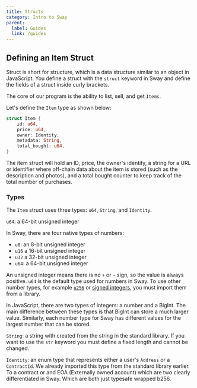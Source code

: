 ```yaml
---
title: Structs
category: Intro to Sway
parent:
  label: Guides
  link: /guides
---
```


## Defining an Item Struct

Struct is short for structure, which is a data structure similar to an object in JavaScript. You define a struct with the `struct` keyword in Sway and define the fields of a struct inside curly brackets.

The core of our program is the ability to list, sell, and get `Items`.

Let's define the `Item` type as shown below:

```rust
struct Item {
    id: u64,
    price: u64,
    owner: Identity,
    metadata: String,
    total_bought: u64,
}
```

The item struct will hold an ID, price, the owner's identity, a string for a URL or identifier where off-chain data about the item is stored (such as the description and photos), and a total bought counter to keep track of the total number of purchases.

### Types

The `Item` struct uses three types: `u64`, `String`, and `Identity`.

`u64`: a 64-bit unsigned integer

In Sway, there are four native types of numbers:
- `u8`: an 8-bit unsigned integer
- `u16` a 16-bit unsigned integer
- `u32` a 32-bit unsigned integer
- `u64`: a 64-bit unsigned integer

An unsigned integer means there is no `+` or `-` sign, so the value is always positive. `u64` is the default type used for numbers in Sway. To use other number types, for example [`u256`](https://github.com/FuelLabs/sway/blob/master/sway-lib-std/src/u256.sw) or [signed integers](https://github.com/FuelLabs/sway-libs/tree/master/sway_libs/src/signed_integers), you must import them from a library.

In JavaScript, there are two types of integers: a number and a BigInt. The main difference between these types is that BigInt can store a much larger value. Similarly, each number type for Sway has different values for the largest number that can be stored.

`String`: a string with created from the string in the standard library. If you want to use the `str` keyword you must define a fixed length and cannot be changed. 

`Identity`: an enum type that represents either a user's `Address` or a `ContractId`. We already imported this type from the standard library earlier. To a contract or and EOA (Externally owned account) which are two clearly differentiated in Sway. Which are both just typesafe wrapped b256.
